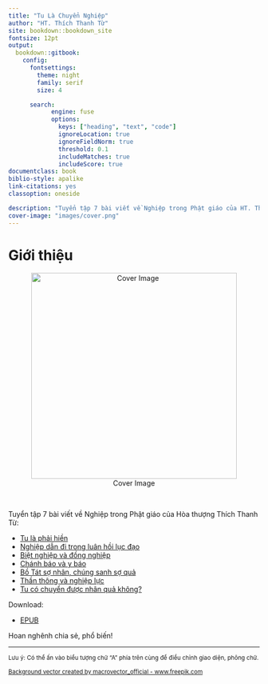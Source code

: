 ```yaml
---
title: "Tu Là Chuyển Nghiệp"
author: "HT. Thích Thanh Từ"
site: bookdown::bookdown_site
fontsize: 12pt
output:
  bookdown::gitbook:
    config:
      fontsettings:
        theme: night
        family: serif
        size: 4

      search:
            engine: fuse
            options:
              keys: ["heading", "text", "code"]
              ignoreLocation: true
              ignoreFieldNorm: true
              threshold: 0.1
              includeMatches: true
              includeScore: true        
documentclass: book
biblio-style: apalike
link-citations: yes
classoption: oneside

description: "Tuyển tập 7 bài viết về Nghiệp trong Phật giáo của HT. Thích Thanh Từ"
cover-image: "images/cover.png"
---
```

# Giới thiệu {- #gioi-thieu}

<center>![Cover Image](images/cover.png){width=412px}</center>
<br>  
  
Tuyển tập 7 bài viết về Nghiệp trong Phật giáo của Hòa thượng Thích Thanh Từ:  

- [Tu là phải hiền](#tu-la-phai-hien)
- [Nghiệp dẫn đi trong luân hồi lục đạo](#nghiep-dan-di-trong-luan-hoi-luc-dao)
- [Biệt nghiệp và đồng nghiệp](#biet-nghiep-va-dong-nghiep)
- [Chánh báo và y báo](#chanh-bao-va-y-bao)
- [Bồ Tát sợ nhân, chúng sanh sợ quả](#bo-tat-so-nhan-chung-sanh-so-qua)
- [Thần thông và nghiệp lực](#than-thong-va-nghiep-luc)
- [Tu có chuyển được nhân quả không?](#tu-co-chuyen-duoc-nhan-qua-khong)

Download:  

- [EPUB](https://thichthanhtu.github.io/tu-la-chuyen-nghiep/tu-la-chuyen-nghiep.epub)

Hoan nghênh chia sẻ, phổ biến!  

___
<small>Lưu ý: Có thể ấn vào biểu tượng chữ “A” phía trên cùng để điều chỉnh giao diện, phông chữ.</small>  

<small>[Background vector created by macrovector_official - www.freepik.com](https://www.freepik.com/vectors/background)</small>
